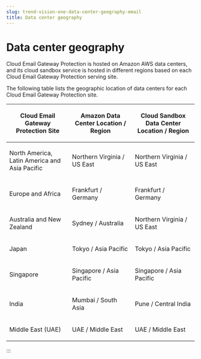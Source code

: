 ```yaml
---
slug: trend-vision-one-data-center-geography-email
title: Data center geography
---
```

# Data center geography

Cloud Email Gateway Protection is hosted on Amazon AWS data centers, and its cloud sandbox service is hosted in different regions based on each Cloud Email Gateway Protection serving site.

The following table lists the geographic location of data centers for each Cloud Email Gateway Protection site.

<table style="width:99%;">
<colgroup>
<col style="width: 33%" />
<col style="width: 33%" />
<col style="width: 33%" />
</colgroup>
<thead>
<tr>
<th><p>Cloud Email Gateway Protection Site</p></th>
<th><p>Amazon Data Center Location / Region</p></th>
<th><p>Cloud Sandbox Data Center Location / Region</p></th>
</tr>
</thead>
<tbody>
<tr>
<td><p>North America, Latin America and Asia Pacific</p></td>
<td><p>Northern Virginia / US East</p></td>
<td><p>Northern Virginia / US East</p></td>
</tr>
<tr>
<td><p>Europe and Africa</p></td>
<td><p>Frankfurt / Germany</p></td>
<td><p>Frankfurt / Germany</p></td>
</tr>
<tr>
<td><p>Australia and New Zealand</p></td>
<td><p>Sydney / Australia</p></td>
<td><p>Northern Virginia / US East</p></td>
</tr>
<tr>
<td><p>Japan</p></td>
<td><p>Tokyo / Asia Pacific</p></td>
<td><p>Tokyo / Asia Pacific</p></td>
</tr>
<tr>
<td><p>Singapore</p></td>
<td><p>Singapore / Asia Pacific</p></td>
<td><p>Singapore / Asia Pacific</p></td>
</tr>
<tr>
<td><p>India</p></td>
<td><p>Mumbai / South Asia</p></td>
<td><p>Pune / Central India</p></td>
</tr>
<tr>
<td><p>Middle East (UAE)</p></td>
<td><p>UAE / Middle East</p></td>
<td><p>UAE / Middle East</p></td>
</tr>
</tbody>
</table>
:::
